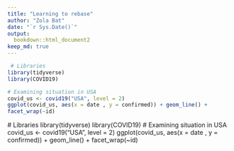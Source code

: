 ```yaml
---
title: "Learning to rebase"
author: "Zola Bat"
date: "`r Sys.Date()`"
output:
  bookdown::html_document2
keep_md: true
---
```


```r
 # Libraries
library(tidyverse) 
library(COVID19)

# Examining situation in USA
covid_us <- covid19("USA", level = 2)
ggplot(covid_us, aes(x = date , y = confirmed)) + geom_line() +
facet_wrap(~id)
```

 # Libraries
library(tidyverse) library(COVID19)
# Examining situation in USA
covid_us <- covid19("USA", level = 2)
ggplot(covid_us, aes(x = date , y = confirmed)) + geom_line() +
facet_wrap(~id)